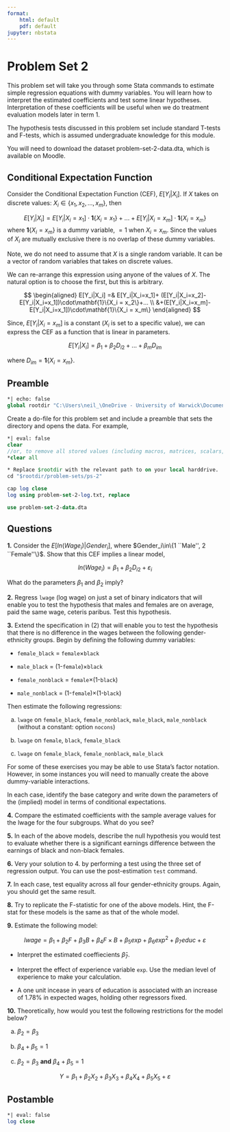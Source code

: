```yaml
---
format:
    html: default
    pdf: default
jupyter: nbstata  
---
```


# Problem Set 2

This problem set will take you through some Stata commands to estimate simple regression equations with dummy variables. You will learn how to interpret the estimated coefficients and test some linear hypotheses. Interpretation of these coefficients will be useful when we do treatment evaluation models later in term 1.

The hypothesis tests discussed in this problem set include standard T-tests and F-tests, which is assumed undergraduate knowledge for this module. 

You will need to download the dataset problem-set-2-data.dta, which is available on Moodle.

## Conditional Expectation Function

Consider the Conditional Expectation Function (CEF), $E[Y_i|X_i]$. If $X$ takes on discrete values: $X_i\in\{x_1,x_2,...,x_m\}$, then 

$$
	E[Y_i|X_i] =  E[Y_i|X_i=x_1]\cdot\mathbf{1}\{X_i = x_1\}+...+E[Y_i|X_i=x_m]\cdot\mathbf{1}\{X_i = x_m\}
$$
where $\mathbf{1}\{X_i = x_m\}$ is a dummy variable, $=1$ when $X_i=x_m$. Since the values of $X_i$ are mutually exclusive there is no overlap of these dummy variables. 

Note, we do not need to assume that $X$ is a single random variable. It can be a vector of random variables that takes on discrete values. 

We can re-arrange this expression using anyone of the values of $X$. The natural option is to choose the first, but this is arbitrary.

$$
\begin{aligned}
	E[Y_i|X_i] =& E[Y_i|X_i=x_1]+ (E[Y_i|X_i=x_2]-E[Y_i|X_i=x_1])\cdot\mathbf{1}\{X_i = x_2\}+... \\
&+(E[Y_i|X_i=x_m]-E[Y_i|X_i=x_1])\cdot\mathbf{1}\{X_i = x_m\}
\end{aligned}
$$

Since, $E[Y_i|X_i = x_m]$ is a constant ($X_i$ is set to a specific value), we can express the CEF as a function that is linear in parameters. 

$$
	E[Y_i|X_i] = \beta_1 + \beta_2D_{i2} + ... + \beta_m D_{im}
$$

where $D_{im}=\mathbf{1}\{X_i = x_m\}$.


## Preamble

```stata
*| echo: false
global rootdir "C:\Users\neil_\OneDrive - University of Warwick\Documents\EC910\website\warwick-ec910"
```

Create a do-file for this problem set and include a preamble that sets the directory and opens the data. For example, 
```stata
*| eval: false
clear 
//or, to remove all stored values (including macros, matrices, scalars, etc.) 
*clear all

* Replace $rootdir with the relevant path to on your local harddrive.
cd "$rootdir/problem-sets/ps-2"

cap log close
log using problem-set-2-log.txt, replace

use problem-set-2-data.dta
```

## Questions

**1.**	Consider the $E[ln(Wage_i)|Gender_i]$, where $Gender_i\in\{1 ``Male'', 2 ``Female''\}$. Show that this CEF implies a linear model, 

$$
	ln(Wage_i) = \beta_1 + \beta_2 D_{i2} + \varepsilon_i 
$$
 
What do the parameters $\beta_1$ and $\beta_2$ imply? 

**2.** Regress `lwage` (log wage) on just a set of binary indicators that will enable you to test the hypothesis that males and females are on average, paid the same wage, ceteris paribus. Test this hypothesis.

**3.**	Extend the specification in (2) that will enable you to test the hypothesis that there is no difference in the wages between the following gender-ethnicity groups. Begin by defining the following dummy variables: 

-	`female_black` = `female`$\times$`black`

-	`male_black` = (1-`female`)$\times$`black`

-	`female_nonblack` = `female`$\times$(1-`black`)

-	`male_nonblack` = (1-`female`)$\times$(1-`black`)

Then estimate the following regressions:

a. `lwage` on `female_black`, `female_nonblack`, `male_black`, `male_nonblack` (without a constant: option `nocons`)

b.	`lwage` on `female`, `black`, `female_black`

c.	`lwage` on `female_black`, `female_nonblack`, `male_black`

For some of these exercises you may be able to use Stata's factor notation. However, in some instances you will need to manually create the above dummy-variable interactions.

In each case, identify the base category and write down the parameters of the (implied) model in terms of conditional expectations.

**4.**	Compare the estimated coefficients with the sample average values for the lwage for the four subgroups. What do you see?

**5.** In each of the above models, describe the null hypothesis you would test to evaluate whether there is a significant earnings difference between the earnings of black and non-black females. 

**6.**	Very your solution to 4. by performing a test using the three set of regression output. You can use the post-estimation `test` command.

**7.** In each case, test equality across all four gender-ethnicity groups. Again, you should get the same result. 

**8.** Try to replicate the F-statistic for one of the above models. Hint, the F-stat for these models is the same as that of the whole model. 

**9.** Estimate the following model:

$$
	lwage = \beta_1 + \beta_2F + \beta_3B + \beta_4F\times B + \beta_5exp + \beta_6exp^2 + \beta_7educ + \varepsilon
$$

-	Interpret the estimated coeffiecients $\hat{\beta}_7$.

-	Interpret the effect of experience variable `exp`. Use the median level of experience to make your calculation.


-	A one unit incease in years of education is associated with an increase of 1.78% in expected wages, holding other regressors fixed. 

**10.**	Theoretically, how would you test the following restrictions for the model below?

a.	$\beta_2 = \beta_3$ 

b.	$\beta_4 + \beta_5 = 1$

c.	$\beta_2 = \beta_3$ **and** $\beta_4 + \beta_5 = 1$

$$
	Y = \beta_1 + \beta_2X_2 + \beta_3X_3 + \beta_4X_4 + \beta_5X_5 + \varepsilon
$$


## Postamble


```stata
*| eval: false
log close
```